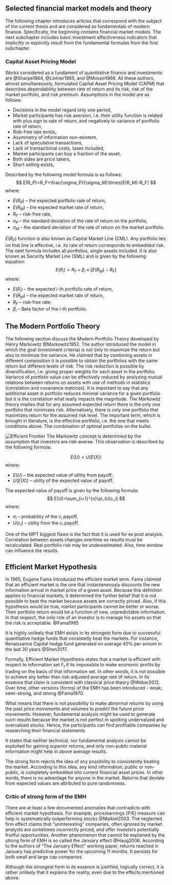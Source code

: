 



## Selected financial market models and theory

The following chapter introduces articles that correspond with the subject of the
current thesis and are considered as fundamentals of modern finance.
Specifically, the beginning contains financial market models. The next subchapter
includes basic investment effectiveness indicators that implicitly or explicitly
result from the fundamental formulas from the first subchapter.

### Capital Asset Pricing Model

Works considered as a fundament of quantitative finance and investments are
@Sharpe1964, @Lintner1965, and @Mossin1966. All these authors, almost
simultaneously, formulated Capital Asset Pricing Model (CAPM) that describes
dependability between rate of return and its risk, risk of the market portfolio,
and risk premium.
Assumptions in the model are as follows:

* Decisions in the model regard only one period,
* Market participants has risk aversion, i.e. their utility function is related
  with plus sign to rate of return, and negatively to variance of portfolio rate
  of return,
* Risk-free rate exists,
* Asymmetry of information non-existent,
* Lack of speculative transactions,
* Lack of transactional costs, taxes included,
* Market participants can buy a fraction of the asset,
* Both sides are price takers,
* Short selling exists,

Described by the following model formula is as follows:
$$
E(R_P)=R_F+\frac{\sigma_P}{\sigma_M}\times[E(R_M)-R_F]
$$
where:

* $E(R_P)$ -- the expected portfolio rate of return,
* $E(R_M)$ -- the expected market rate of return,
* $R_F$ -- risk-free rate,
* $\sigma_P$ -- the standard deviation of the rate of return on the portfolio,
* $\sigma_M$ -- the standard deviation of the rate of return on the market
  portfolio.

$E(R_P)$ function is also known as Capital Market Line (CML). Any portfolio lies
on that line is effective, i.e. its rate of return corresponds to embedded risk.
The next formula includes all portfolios, single assets included. It is also
known as Security Market Line (SML) and is given by the following equation:
$$ \label{eq:erl}
E(R_i)=R_F+\beta_i\times[E(R_M)-R_F]
$$
where:

* $E(R_i)$ -- the expected $i$-th portfolio rate of return,
* $E(R_M)$ -- the expected market rate of return,
* $R_F$ -- risk-free rate,
* $\beta_i$ -- Beta factor of the $i$-th portfolio.


## The Modern Portfolio Theory
The following section discuss the Modern Portfolio Theory developed by Henry
Markowitz @Markowitz1952. The author introduced the model in which the goal
(investment criteria) is not only to maximize the return but also to minimize the
variance. He claimed that by combining assets in different composition it is
possible to obtain the portfolios with the same return but different levels of
risk. The risk reduction is possible by diversification, i.e. giving proper
weights for each asset in the portfolio. Variance of portfolio value can be
effectively reduced by analyzing mutual relations between returns on assets with
use of methods in statistics (correlation and covariance matrices). It is
important to say that any additional asset in portfolio reduces minimal variance
for a given portfolio but it is the correlation what really impacts the
magnitude.
The Markowitz theory implies that for any assumed expected return there is the
only one portfolio that minimizes risk. Alternatively, there is only one
portfolio that maximizes return for the assumed risk level. The important term,
which is brought in literature, is the effective portfolio, i.e. the one that
meets conditions above.
The combination of optimal portfolios on the bullet.

![Efficient Frontier](../img/markowitz_frontier.jpg)
The Markowitz concept is determined by the assumption that investors are
risk-averse. This observation is described by the following formula:

$$
E(U)<U(E(X))
$$
where:

* $E(U)$ -- the expected value of utility from payoff;
* $U(E(X))$ -- utility of the expected value of payoff.

The expected value of payoff is given by the following formula:
$$
E(U)=\sum_{i=1}^{n}\pi_iU(c_i)
$$
where:

* $\pi_i$ -- probability of the $c_i$ payoff,
* $U(c_i)$ -- utility from the $c_i$ payoff.

One of the MPT biggest flaws is the fact that it is used for ex post analysis.
Correlation between assets changes overtime so results must be recalculated. Real
portfolio risk may be underestimated. Also, time window can influence the results.

## Efficient Market Hypothesis

In 1965, Eugene Fama introduced the efficient market term. Fama claimed that an
efficient market is the one that instanteneously discounts the new information
arrival in market price of a given asset. Because this definition applies to
financial markets, it determined the further belief that it is not possible to
beat the market because assets are correctly priced. Also, if this hypothesis
would be true, market participants cannot be better or worse. Their portfolio
return would be a function of new, unpredictable information. In that respect,
the only role of an investor is to manage his assets so that the risk is
acceptable. @Fama1965

It is highly unlikely that EMH exists in its strongest form due to successful
quantitative hedge funds that consistetly beat the markets. For instance,
Renaissance Capital hedge fund generated on average 40% per annum in the last 30
years @Shen2017.

Formally, Efficient Market Hypothesis states that a market is efficient with
respect to information set $F_t$ if its impossible to make economic profits by
trading on the basis of that information set. In other words, it is not possible
to achieve any better than risk-adjusted average rate of return. In its essence
that claim is consistent with classical price theory @Weber2012. Over time, other
versions (forms) of the EMH has been introduced - weak, semi-strong, and strong
@Fama1970.

\theoremstyle{definition}
\begin{definition}{Weak Form of the EMH}
$F_t$ represents only the information contained in the past price history of the
market as of time $t$
\end{definition}

What means that there is not possibility to make abnormal returns by using the
past price movements and volumes to predict the future price movements. However,
fundamental analysis might be used to generate such results because the market is
not perfect in spotting undervalued and overvalued stocks. Hence, the
participants can find profitable companies by researching their financial
statements.

\theoremstyle{definition}
\begin{definition}{Semi-Strong Form of the EMH}
$F_t$ represents all information publicly available at time $t$
\end{definition}

It states that neither technical, nor fundamental analysis cannot be exploited
for gaining superior returns, and only non-public material information might help
in above average results.

\theoremstyle{definition}
\begin{definition}{Strong Form of the EMH}
$F_t$ represents all information (public and private) known to anyone at time t.
\end{definition}

The strong form rejects the idea of any possibility to consistently beating the
market. According to this idea, any kind information, public or non-public, is
completely embedded into current financial asset prices. In other words, there is
no advantage for anyone in the market. Returns that deviate from expected values
are attributed to pure randomness.

### Critic of strong form of the EMH

There are at least a few documented anomalies that contradicts with efficient
market hypothesis. For example, price/earnings (P/E) measure can help in
systematically outperforming stocks @Malkiel2003.
The neglected firm effect claims that "uninteresting" companies, often ignored by
market analysts are sometimes incorrectly priced, and offer investors potentially
fruitful opportunities. Another phenomenon that cannot be explained by the strong
form of EMH is so called the January effect @Haug2006.  According to the authors
of "The January Effect" working paper, returns reached in January has predictive
power for the upcoming 11 months. It persists for both small and large cap
companies.

Although the strongest form in its essence is justified, logically correct, it is
rather unlikely that it explains the reality, even due to the effects mentioned
above.
